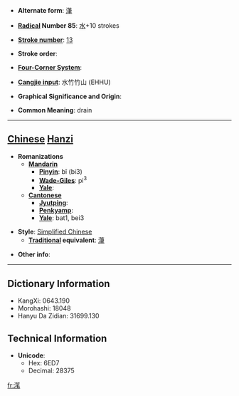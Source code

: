 * '''Alternate form''': [[潷]]

* '''[[Wiktionary:Chinese radical index| Radical]] Number 85''': [[Wiktionary:Chinese radical index 水|水]]+10 strokes

* '''[[Wiktionary:Chinese total strokes index|Stroke number]]''': [[Wiktionary:Chinese total strokes index 13|13]]

* '''Stroke order''': 

* '''[[Wiktionary:Chinese four corner index|Four-Corner System]]''': 

* '''[[Wiktionary:Chinese Cangjie index|Cangjie input]]''': 水竹竹山 (EHHU)

* '''Graphical Significance and Origin''': 

* '''Common Meaning''': drain

----

== [[Chinese]] [[Hanzi]] ==

* '''Romanizations'''
** '''[[Mandarin]]'''
*** '''[[Pinyin]]''': bǐ (bi3)
*** '''[[Wade-Giles]]''': pi<sup>3</sup>
*** '''[[Yale]]''': 
** '''[[Cantonese]]'''
*** '''[[Jyutping]]''':
*** '''[[Penkyamp]]''': 
*** '''[[Yale]]''': bat1, bei3

* '''Style''': [[Simplified Chinese]] 
** '''[[Traditional Chinese|Traditional]] equivalent''': [[潷]]

* '''Other info''': 

----

== Dictionary Information ==

* KangXi: 0643.190
* Morohashi: 18048
* Hanyu Da Zidian: 31699.130

== Technical Information ==

* '''Unicode''':
** Hex: 6ED7
** Decimal: 28375

[[fr:滗]]